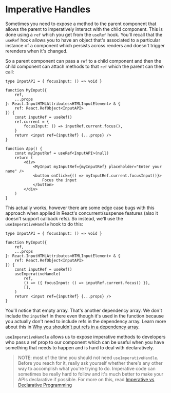# Imperative Handles

<EpicVideo url="https://www.epicreact.dev/workshops/advanced-react-apis/intro-to-imperative-handles" />

Sometimes you need to expose a method to the parent component that allows the
parent to imperatively interact with the child component. This is done using
a `ref` which you get from the `useRef` hook. You'll recall that the `useRef`
hook allows you to have an object that's associated to a particular instance of
a component which persists across renders and doesn't trigger rerenders when
it's changed.

So a parent component can pass a `ref` to a child component and then the child
component can attach methods to that `ref` which the parent can then call:

```tsx
type InputAPI = { focusInput: () => void }

function MyInput({
	ref,
	...props
}: React.InputHTMLAttributes<HTMLInputElement> & {
	ref: React.RefObject<InputAPI>
}) {
	const inputRef = useRef()
	ref.current = {
		focusInput: () => inputRef.current.focus(),
	}
	return <input ref={inputRef} {...props} />
}

function App() {
	const myInputRef = useRef<InputAPI>(null)
	return (
		<div>
			<MyInput myInputRef={myInputRef} placeholder="Enter your name" />
			<button onClick={() => myInputRef.current.focusInput()}>
				Focus the input
			</button>
		</div>
	)
}
```

This actually works, however there are some edge case bugs with this approach
when applied in React's concurrent/suspense features (also it doesn't support
callback refs). So instead, we'll use the `useImperativeHandle` hook to do this:

```tsx
type InputAPI = { focusInput: () => void }

function MyInput({
	ref,
	...props
}: React.InputHTMLAttributes<HTMLInputElement> & {
	ref: React.RefObject<InputAPI>
}) {
	const inputRef = useRef()
	useImperativeHandle(
		ref,
		() => ({ focusInput: () => inputRef.current.focus() }),
		[],
	)
	return <input ref={inputRef} {...props} />
}
```

You'll notice that empty array. That's another dependency array. We don't
include the `inputRef` in there even though it's used in the function because
you actually don't need to include refs in the dependency array. Learn more
about this in
[Why you shouldn't put refs in a dependency array](https://epicreact.dev/why-you-shouldnt-put-refs-in-a-dependency-array).

`useImperativeHandle` allows us to expose imperative methods to developers who
pass a ref prop to our component which can be useful when you have something
that needs to happen and is hard to deal with declaratively.

> NOTE: most of the time you should not need `useImperativeHandle`. Before you
> reach for it, really ask yourself whether there's any other way to accomplish
> what you're trying to do. Imperative code can sometimes be really hard to
> follow and it's much better to make your APIs declarative if possible. For
> more on this, read
> [Imperative vs Declarative Programming](https://tylermcginnis.com/imperative-vs-declarative-programming/)
